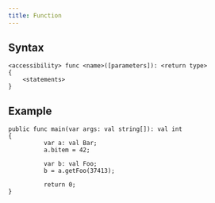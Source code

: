 ```yaml
---
title: Function
---
```


## Syntax

```
<accessibility> func <name>([parameters]): <return type>
{
    <statements>
}
```

## Example

```
public func main(var args: val string[]): val int
{
          var a: val Bar;
          a.bitem = 42;

          var b: val Foo;
          b = a.getFoo(37413);

          return 0;
}
```
